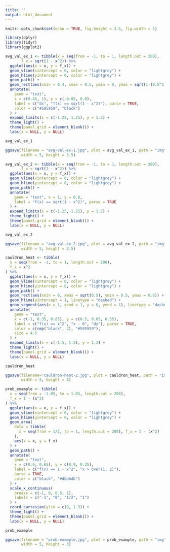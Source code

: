```yaml
---
title: ''
output: html_document
---
```


```r
knitr::opts_chunk$set(echo = TRUE, fig.height = 3.5, fig.width = 5)
```


```r
library(dplyr)
library(tidyr)
library(ggplot2)
```


```r
avg_val_ex_1 <- tibble(x = seq(from = -1, to = 1, length.out = 200),
       f_x = sqrt(1 - x^2)) %>% 
  ggplot(aes(x = x, y = f_x)) + 
  geom_vline(xintercept = 0, color = "lightgrey") + 
  geom_hline(yintercept = 0, color = "lightgrey") + 
  geom_path() + 
  geom_rect(aes(xmin = 0.4, xmax = 0.5, ymin = 0, ymax = sqrt(1-(0.5^2)))) + 
  annotate(
    geom = "text",
    x = c(0.45, 1), y = c(-0.05, 0.8),
    label = c("dx", "f(x) == sqrt(1 - x^2)"), parse = TRUE,
    color = c("#595959", "black")
  ) + 
  expand_limits(x = c(-1.25, 1.25), y = 1.5) + 
  theme_light() + 
  theme(panel.grid = element_blank()) + 
  labs(x = NULL, y = NULL)

avg_val_ex_1
```


```r
ggsave(filename = "avg-val-ex-1.jpg", plot = avg_val_ex_1, path = "img",
       width = 5, height = 3.5)
```





```r
avg_val_ex_2 <- tibble(x = seq(from = -1, to = 1, length.out = 200),
       f_x = sqrt(1 - x^2)) %>% 
  ggplot(aes(x = x, y = f_x)) + 
  geom_vline(xintercept = 0, color = "lightgrey") + 
  geom_hline(yintercept = 0, color = "lightgrey") + 
  geom_path() + 
  annotate(
    geom = "text", x = 1, y = 0.8,
    label = "f(x) == sqrt(1 - x^2)", parse = TRUE
  ) + 
  expand_limits(x = c(-1.25, 1.25), y = 1.5) + 
  theme_light() + 
  theme(panel.grid = element_blank()) + 
  labs(x = NULL, y = NULL)

avg_val_ex_2
```


```r
ggsave(filename = "avg-val-ex-2.jpg", plot = avg_val_ex_2, path = "img",
       width = 5, height = 3.5)
```




```r
cauldron_heat <- tibble(
  x = seq(from = -1, to = 1, length.out = 200),
  f_x = x^2
) %>% 
  ggplot(aes(x = x, y = f_x)) + 
  geom_vline(xintercept = 0, color = "lightgrey") + 
  geom_hline(yintercept = 0, color = "lightgrey") + 
  geom_path() + 
  geom_rect(aes(xmin = 0, xmax = sqrt(0.5), ymin = 0.5, ymax = 0.6)) + 
  geom_hline(yintercept = 1, linetype = "dashed") + 
  geom_segment(aes(x = 1, xend = 1, y = 0, yend = 1), linetype = "dashed") + 
  annotate(
    geom = "text",
    x = c(-1, 0.35, 0.85), y = c(0.5, 0.65, 0.55),
    label = c("f(x) == x^2", "x - 0", "dy"), parse = TRUE,
    color = c(rep("black", 2), "#595959"),
    size = 4.5
  ) + 
  expand_limits(x = c(-1.5, 1.5), y = 1.3) + 
  theme_light() + 
  theme(panel.grid = element_blank()) + 
  labs(x = NULL, y = NULL)

cauldron_heat
```


```r
ggsave(filename="cauldron-heat-2.jpg", plot = cauldron_heat, path = "img",
       width = 5, height = 3)
```





```r
prob_example <- tibble(
  x = seq(from = -1.05, to = 1.05, length.out = 200),
  f_x = 1 - (x^2)
) %>% 
  ggplot(aes(x = x, y = f_x)) + 
  geom_vline(xintercept = 0, color = "lightgrey") + 
  geom_hline(yintercept = 0, color = "lightgrey") + 
  geom_area(
    data = tibble(
      x = seq(from = 1/2, to = 1, length.out = 200), f_x = 1 - (x^2)
    ),
    aes(x = x, y = f_x)
  ) + 
  geom_path() + 
  annotate(
    geom = "text",
    x = c(0.6, 0.65), y = c(0.9, 0.25),
    label = c("f(x) == 1 - x^2", "x > over(1, 2)"),
    parse = TRUE,
    color = c("black", "#dbdbdb")
  ) + 
  scale_x_continuous(
    breaks = c(-1, 0, 0.5, 1),
    labels = c("-1", "0", "1/2", "1")
  ) + 
  coord_cartesian(ylim = c(0, 1.3)) + 
  theme_light() + 
  theme(panel.grid = element_blank()) + 
  labs(x = NULL, y = NULL)

prob_example
```


```r
ggsave(filename = "prob-example.jpg", plot = prob_example, path = "img",
       width = 5, height = 3)
```



















































